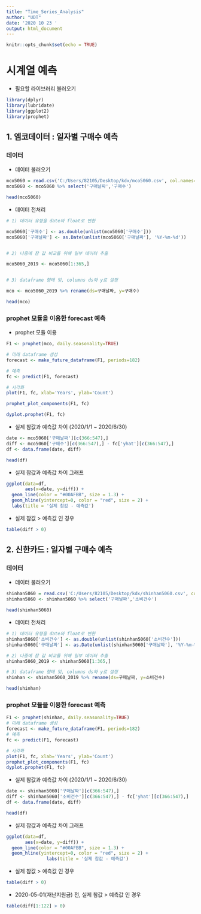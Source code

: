 ```yaml
---
title: "Time_Series_Analysis"
author: "UDT"
date: '2020 10 23 '
output: html_document
---
```



```r
knitr::opts_chunk$set(echo = TRUE)
```


# 시계열 예측


* 필요할 라이브러리 불러오기

```r
library(dplyr)
library(lubridate)
library(ggplot2)
library(prophet)
```



## 1. 엠코데이터 : 일자별 구매수 예측



### 데이터


* 데이터 불러오기

```r
mco5060 = read.csv('C:/Users/82105/Desktop/kdx/mco5060.csv', col.names=c('구매날짜','고객나이','구매금액','구매수'), header=FALSE)
mco5060 <- mco5060 %>% select('구매날짜','구매수')

head(mco5060)
```


* 데이터 전처리

```r
# 1) 데이터 유형을 date와 float로 변환

mco5060['구매수'] <- as.double(unlist(mco5060['구매수']))
mco5060['구매날짜'] <- as.Date(unlist(mco5060['구매날짜'], '%Y-%m-%d'))


# 2) 나중에 참 값 비교를 위해 일부 데이터 추출

mco5060_2019 <- mco5060[1:365,]


# 3) dataframe 형태 및, columns ds와 y로 설정

mco <- mco5060_2019 %>% rename(ds=구매날짜, y=구매수)

head(mco)
```



### prophet 모듈을 이용한 forecast 예측


* prophet 모듈 이용

```r
F1 <- prophet(mco, daily.seasonality=TRUE)

# 미래 dataframe 생성
forecast <- make_future_dataframe(F1, periods=182)

# 예측
fc <- predict(F1, forecast)
```

```r
# 시각화
plot(F1, fc, xlab='Years', ylab='Count')

prophet_plot_components(F1, fc)

dyplot.prophet(F1, fc)
```


* 실제 참값과 예측값 차이 (2020/1/1 ~ 2020/6/30)

```r
date <- mco5060['구매날짜'][c(366:547),]
diff <- mco5060['구매수'][c(366:547),] - fc['yhat'][c(366:547),]
df <- data.frame(date, diff)

head(df)
```


* 실제 참값과 예측값 차이 그래프

```r
ggplot(data=df,
       aes(x=date, y=diff)) +
  geom_line(color = "#00AFBB", size = 1.3) +
  geom_hline(yintercept=0, color = "red", size = 2) +
  labs(title = '실제 참값 - 예측값')

```


* 실제 참값 > 예측값 인 경우

```r
table(diff > 0)
```




## 2. 신한카드 : 일자별 구매수 예측



### 데이터


* 데이터 불러오기

```r
shinhan5060 = read.csv('C:/Users/82105/Desktop/kdx/shinhan5060.csv', col.names=c('구매날짜','고객나이','소비건수'), header=FALSE)
shinhan5060 <- shinhan5060 %>% select('구매날짜','소비건수')

head(shinhan5060)
```


* 데이터 전처리

```r
# 1) 데이터 유형을 date와 float로 변환
shinhan5060['소비건수'] <- as.double(unlist(shinhan5060['소비건수']))
shinhan5060['구매날짜'] <- as.Date(unlist(shinhan5060['구매날짜'], '%Y-%m-%d'))

# 2) 나중에 참 값 비교를 위해 일부 데이터 추출
shinhan5060_2019 <- shinhan5060[1:365,]

# 3) dataframe 형태 및, columns ds와 y로 설정
shinhan <- shinhan5060_2019 %>% rename(ds=구매날짜, y=소비건수)

head(shinhan)
```



### prophet 모듈을 이용한 forecast 예측


```r
F1 <- prophet(shinhan, daily.seasonality=TRUE)
# 미래 dataframe 생성
forecast <- make_future_dataframe(F1, periods=182)
# 예측
fc <- predict(F1, forecast)
```

```r
# 시각화
plot(F1, fc, xlab='Years', ylab='Count')
prophet_plot_components(F1, fc)
dyplot.prophet(F1, fc)
````


* 실제 참값과 예측값 차이 (2020/1/1 ~ 2020/6/30)

```r
date <- shinhan5060['구매날짜'][c(366:547),]
diff <- shinhan5060['소비건수'][c(366:547),] - fc['yhat'][c(366:547),]
df <- data.frame(date, diff)

head(df)
```


* 실제 참값과 예측값 차이 그래프

```r
ggplot(data=df,
       aes(x=date, y=diff)) +
  geom_line(color = "#00AFBB", size = 1.3) +
  geom_hline(yintercept=0, color = "red", size = 2) +
               labs(title = '실제 참값 - 예측값')
```


* 실제 참값 > 예측값 인 경우

```r
table(diff > 0)
```

* 2020-05-01(재난지원금) 전, 실제 참값 > 예측값 인 경우

```r
table(diff[1:122] > 0)
```


